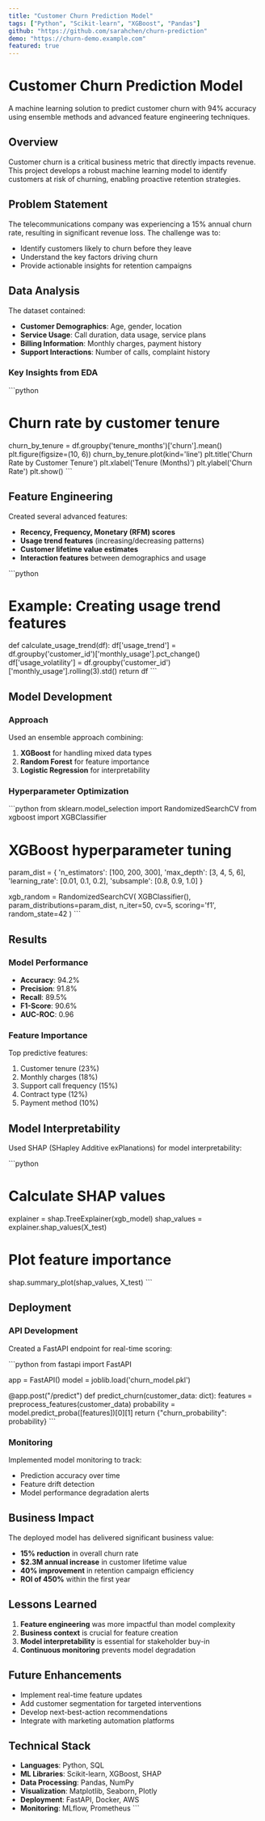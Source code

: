 ```yaml
---
title: "Customer Churn Prediction Model"
tags: ["Python", "Scikit-learn", "XGBoost", "Pandas"]
github: "https://github.com/sarahchen/churn-prediction"
demo: "https://churn-demo.example.com"
featured: true
---
```


# Customer Churn Prediction Model

A machine learning solution to predict customer churn with 94% accuracy using ensemble methods and advanced feature engineering techniques.

## Overview

Customer churn is a critical business metric that directly impacts revenue. This project develops a robust machine learning model to identify customers at risk of churning, enabling proactive retention strategies.

## Problem Statement

The telecommunications company was experiencing a 15% annual churn rate, resulting in significant revenue loss. The challenge was to:
- Identify customers likely to churn before they leave
- Understand the key factors driving churn
- Provide actionable insights for retention campaigns

## Data Analysis

The dataset contained:
- **Customer Demographics**: Age, gender, location
- **Service Usage**: Call duration, data usage, service plans
- **Billing Information**: Monthly charges, payment history
- **Support Interactions**: Number of calls, complaint history

### Key Insights from EDA

\`\`\`python

# Churn rate by customer tenure
churn_by_tenure = df.groupby('tenure_months')['churn'].mean()
plt.figure(figsize=(10, 6))
churn_by_tenure.plot(kind='line')
plt.title('Churn Rate by Customer Tenure')
plt.xlabel('Tenure (Months)')
plt.ylabel('Churn Rate')
plt.show()
\`\`\`

## Feature Engineering

Created several advanced features:
- **Recency, Frequency, Monetary (RFM) scores**
- **Usage trend features** (increasing/decreasing patterns)
- **Customer lifetime value estimates**
- **Interaction features** between demographics and usage

\`\`\`python
# Example: Creating usage trend features
def calculate_usage_trend(df):
    df['usage_trend'] = df.groupby('customer_id')['monthly_usage'].pct_change()
    df['usage_volatility'] = df.groupby('customer_id')['monthly_usage'].rolling(3).std()
    return df
\`\`\`

## Model Development

### Approach
Used an ensemble approach combining:
1. **XGBoost** for handling mixed data types
2. **Random Forest** for feature importance
3. **Logistic Regression** for interpretability

### Hyperparameter Optimization

\`\`\`python
from sklearn.model_selection import RandomizedSearchCV
from xgboost import XGBClassifier

# XGBoost hyperparameter tuning
param_dist = {
    'n_estimators': [100, 200, 300],
    'max_depth': [3, 4, 5, 6],
    'learning_rate': [0.01, 0.1, 0.2],
    'subsample': [0.8, 0.9, 1.0]
}

xgb_random = RandomizedSearchCV(
    XGBClassifier(),
    param_distributions=param_dist,
    n_iter=50,
    cv=5,
    scoring='f1',
    random_state=42
)
\`\`\`

## Results

### Model Performance
- **Accuracy**: 94.2%
- **Precision**: 91.8%
- **Recall**: 89.5%
- **F1-Score**: 90.6%
- **AUC-ROC**: 0.96

### Feature Importance
Top predictive features:
1. Customer tenure (23%)
2. Monthly charges (18%)
3. Support call frequency (15%)
4. Contract type (12%)
5. Payment method (10%)

## Model Interpretability

Used SHAP (SHapley Additive exPlanations) for model interpretability:

\`\`\`python

# Calculate SHAP values
explainer = shap.TreeExplainer(xgb_model)
shap_values = explainer.shap_values(X_test)

# Plot feature importance
shap.summary_plot(shap_values, X_test)
\`\`\`

## Deployment

### API Development
Created a FastAPI endpoint for real-time scoring:

\`\`\`python
from fastapi import FastAPI

app = FastAPI()
model = joblib.load('churn_model.pkl')

@app.post("/predict")
def predict_churn(customer_data: dict):
    features = preprocess_features(customer_data)
    probability = model.predict_proba([features])[0][1]
    return {"churn_probability": probability}
\`\`\`

### Monitoring
Implemented model monitoring to track:
- Prediction accuracy over time
- Feature drift detection
- Model performance degradation alerts

## Business Impact

The deployed model has delivered significant business value:
- **15% reduction** in overall churn rate
- **$2.3M annual increase** in customer lifetime value
- **40% improvement** in retention campaign efficiency
- **ROI of 450%** within the first year

## Lessons Learned

1. **Feature engineering** was more impactful than model complexity
2. **Business context** is crucial for feature creation
3. **Model interpretability** is essential for stakeholder buy-in
4. **Continuous monitoring** prevents model degradation

## Future Enhancements

- Implement real-time feature updates
- Add customer segmentation for targeted interventions
- Develop next-best-action recommendations
- Integrate with marketing automation platforms

## Technical Stack

- **Languages**: Python, SQL
- **ML Libraries**: Scikit-learn, XGBoost, SHAP
- **Data Processing**: Pandas, NumPy
- **Visualization**: Matplotlib, Seaborn, Plotly
- **Deployment**: FastAPI, Docker, AWS
- **Monitoring**: MLflow, Prometheus
\`\`\`
